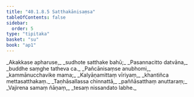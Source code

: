 ```yaml
---
title: "40.1.8.5 Satthakānisaṃsa"
tableOfContents: false
sidebar:
  order: 5
type: "tipitaka"
basket: "su"
book: "ap1"
---
```



<DynamicBreadcrumb />

<Division number="106" book="ap1" bookNo="20" page="360">

<Paragraph number="4403" type="verses" book="ap1">
_Akakkase apharuse,_  
_sudhote satthake bahū;_  
_Pasannacitto datvāna,_  
_buddhe saṃghe tatheva ca._  

</Paragraph>

</Division>
<Division number="107" book="ap1" bookNo="20" page="360">

<Paragraph number="4404" type="verses" book="ap1">
_Pañcānisaṃse anubhomi,_  
_kammānucchavike mama;_  
_Kalyāṇamittaṃ vīriyaṃ,_  
_khantiñca mettasatthakaṃ._  

</Paragraph>

</Division>
<Division number="108" book="ap1" bookNo="20" page="360">

<Paragraph number="4405" type="verses" book="ap1">
_Taṇhāsallassa chinnattā,_  
_paññāsatthaṃ anuttaraṃ;_  
_Vajirena samaṃ ñāṇaṃ,_  
_tesaṃ nissandato labhe._
</Paragraph>
</Division>